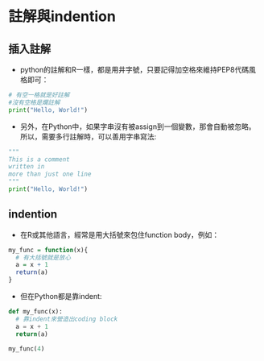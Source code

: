 # 註解與indention  

## 插入註解  

* python的註解和R一樣，都是用井字號，只要記得加空格來維持PEP8代碼風格即可： 

```python
# 有空一格就是好註解  
#沒有空格是爛註解
print("Hello, World!")
```

* 另外，在Python中，如果字串沒有被assign到一個變數，那會自動被忽略。所以，需要多行註解時，可以善用字串寫法:  

```python
"""
This is a comment
written in
more than just one line
"""
print("Hello, World!")
```

## indention  

* 在R或其他語言，經常是用大括號來包住function body，例如：  

```r
my_func = function(x){
  # 有大括號就是放心
  a = x + 1
  return(a)
}
```

* 但在Python都是靠indent:  

```python
def my_func(x):
  # 靠indent來營造出coding block  
  a = x + 1
  return(a)

my_func(4)
```

